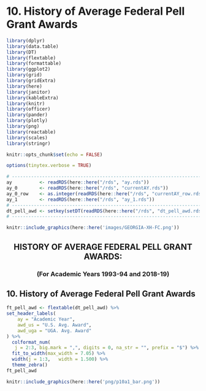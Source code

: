 # 10. History of Average Federal Pell Grant Awards {#intro}

```r
library(dplyr)
library(data.table)
library(DT)
library(flextable)
library(formattable)
library(ggplot2)
library(grid)
library(gridExtra)
library(here)
library(janitor)
library(kableExtra)
library(knitr)
library(officer)
library(pander)
library(plotly)
library(png)
library(reactable)
library(scales)
library(stringr)
```

```r
knitr::opts_chunk$set(echo = FALSE)
```

```r
options(tinytex.verbose = TRUE)
```

```r
# ------------------------------------------------------------------------------
ay          <- readRDS(here::here("/rds", "ay.rds"))
ay_0        <- readRDS(here::here("/rds", "currentAY.rds"))
ay_0_row    <- as.integer(readRDS(here::here("/rds", "currentAY_row.rds")))
ay_1        <- readRDS(here::here("/rds", "ay_1.rds"))
# ------------------------------------------------------------------------------
dt_pell_awd <- setkey(setDT(readRDS(here::here("/rds", "dt_pell_awd.rds"))), ay)
# ------------------------------------------------------------------------------
```

```r
knitr::include_graphics(here::here('images/GEORGIA-XH-FC.png'))
```
<h2><center><b>HISTORY OF AVERAGE FEDERAL PELL GRANT AWARDS:</b></center></h2>
<h3><center><b>(For Academic Years 1993-94 and 2018-19)</b></center></h3>

## 10. History of Average Federal Pell Grant Awards
```r
ft_pell_awd <- flextable(dt_pell_awd) %>%
set_header_labels(
    ay = "Academic Year", 
    awd_us = "U.S. Avg. Award",
    awd_uga = "UGA. Avg. Award"
) %>%
  colformat_num(
   j = 2:3, big.mark = ",", digits = 0, na_str = "", prefix = "$") %>%
  fit_to_width(max_width = 7.05) %>%
  width(j = 1:3,   width = 1.500) %>%
  theme_zebra()
ft_pell_awd
```

```r
knitr::include_graphics(here::here('png/p10a1_bar.png'))
```

```{=openxml}
<w:p><w:r><w:br w:type="page"/></w:r></w:p>
```
